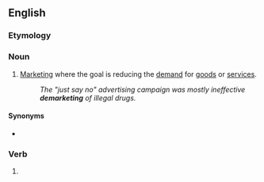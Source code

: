 ==English==

===Etymology===
{{prefix|en|de|marketing}}

===Noun===
{{en-noun|-}}

# [[marketing|Marketing]] where the goal is reducing the [[demand]] for [[goods]] or [[services]].
#: ''The "just say no" advertising campaign was mostly ineffective '''demarketing''' of illegal drugs.''

====Synonyms====
* {{l|en|negative advertising}}

===Verb===
{{head|en|present participle}}

# {{present participle of|demarket|lang=en|nocat=1}}